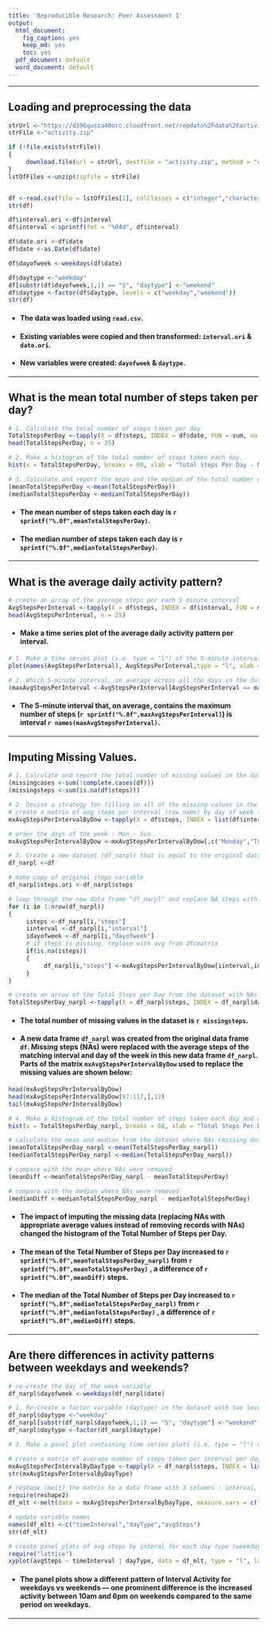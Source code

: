 ```yaml
---
title: 'Reproducible Research: Peer Assessment 1'
output:
  html_document:
    fig_caption: yes
    keep_md: yes
    toc: yes
  pdf_document: default
  word_document: default
---
```


------------------------------------

## Loading and preprocessing the data
```r
strUrl <-"https://d396qusza40orc.cloudfront.net/repdata%2Fdata%2Factivity.zip"
strFile <-"activity.zip"

if (!file.exists(strFile))
{
     download.file(url = strUrl, destfile = "activity.zip", method = "curl", mode = "wb")  
}
lstOfFiles <-unzip(zipfile = strFile)


df <-read.csv(file = lstOfFiles[1], colClasses = c("integer","character","integer"))
str(df)

df$interval.ori <-df$interval
df$interval <-sprintf(fmt = "%04d", df$interval)

df$date.ori <-df$date
df$date <-as.Date(df$date)

df$dayofweek <-weekdays(df$date)

df$daytype <-"weekday"
df[substr(df$dayofweek,1,1) == "S", "daytype"] <-"weekend"
df$daytype <-factor(df$daytype, levels = c("weekday","weekend"))
str(df)
```

* #### The data was loaded using `read.csv`.
* #### Existing variables were copied and then transformed: `interval.ori` & `date.ori`.
* #### New variables were created: `dayofweek` & `daytype`.

----------------------------------------------------

## What is the mean total number of steps taken per day?
```r
# 1. Calculate the total number of steps taken per day
TotalStepsPerDay <-tapply(X = df$steps, INDEX = df$date, FUN = sum, na.rm = TRUE)
head(TotalStepsPerDay, n = 25)
```

```r
# 2. Make a histogram of the total number of steps taken each day.
hist(x = TotalStepsPerDay, breaks = 60, xlab = "Total Steps Per Day - NAs removed")

# 3. Calculate and report the mean and the median of the total number of steps taken per day.
(meanTotalStepsPerDay <-mean(TotalStepsPerDay))
(medianTotalStepsPerDay <-median(TotalStepsPerDay))
```
* #### The mean number of steps taken each day is `r sprintf("%.0f",meanTotalStepsPerDay)`.
* #### The median number of steps taken each day is `r sprintf("%.0f",medianTotalStepsPerDay)`.

----------------------------------------------

## What is the average daily activity pattern?
```r
# create an array of the average steps per each 5 minute interval
AvgStepsPerInterval <-tapply(X = df$steps, INDEX = df$interval, FUN = mean, na.rm = TRUE)
head(AvgStepsPerInterval, n = 25)
```

* #### Make a time series plot of the average daily activity pattern per interval.

```r
# 1. Make a time series plot (i.e. type = "l") of the 5-minute interval (x-axis) and the average number of steps taken, averaged across all days (y-axis)
plot(names(AvgStepsPerInterval), AvgStepsPerInterval,type = "l", xlab = "5 Minute Intervals")

# 2. Which 5-minute interval, on average across all the days in the dataset, contains the maximum number of steps?
(maxAvgStepsPerInterval <-AvgStepsPerInterval[AvgStepsPerInterval == max(AvgStepsPerInterval)])
```

* #### The 5-minute interval that, on average, contains the maximum number of steps (`r sprintf("%.0f",maxAvgStepsPerInterval)`) is interval `r names(maxAvgStepsPerInterval)`.

--------------------------

## Imputing Missing Values.
```r
# 1. Calculate and report the total number of missing values in the dataset (i.e. the total number of rows with NAs)
(missingcases <-sum(!complete.cases(df)))
(missingsteps <-sum(is.na(df$steps)))

# 2. Devise a strategy for filling in all of the missing values in the dataset.
# create a matrix of avg steps per interval (row name) by day of week (column name)
mxAvgStepsPerIntervalByDow <-tapply(X = df$steps, INDEX = list(df$interval,df$dayofweek), mean, na.rm = TRUE)

# order the days of the week : Mon - Sun
mxAvgStepsPerIntervalByDow <-mxAvgStepsPerIntervalByDow[,c("Monday","Tuesday","Wednesday","Thursday","Friday","Saturday","Sunday")]

# 3. Create a new dataset (df_narpl) that is equal to the original dataset (df) where the missing data (NAs) will be filled in by avg values.
df_narpl <-df

# make copy of original steps variable
df_narpl$steps.ori <-df_narpl$steps

# loop through the new data frame "df_narpl" and replace NA steps with avg steps from the replacement matrix (mxAvgStepsPerIntervalByDow).
for (i in 1:nrow(df_narpl))
{
     isteps <-df_narpl[i,"steps"]
     iinterval <-df_narpl[i,"interval"]
     idayofweek <-df_narpl[i,"dayofweek"]
     # if steps is missing, replace with avg from dfcmatrix
     if(is.na(isteps))
     {
          df_narpl[i,"steps"] <-mxAvgStepsPerIntervalByDow[iinterval,idayofweek]
     }
}

# create an array of the Total Steps per Day from the dataset with NAs replaced by avg values.
TotalStepsPerDay_narpl <-tapply(X = df_narpl$steps, INDEX = df_narpl$date, FUN = sum, na.rm = TRUE)
```

* #### The total number of missing values in the dataset is `r missingsteps`.
* #### A new data frame `df_narpl` was created from the original data frame `df`. Missing steps (NAs) were replaced with the average steps of the matching interval and day of the week in this new data frame `df_narpl`. Parts of the matrix `mxAvgStepsPerIntervalByDow` used to replace the missing values are shown below:

```r
head(mxAvgStepsPerIntervalByDow)
head(mxAvgStepsPerIntervalByDow[97:117,],12)
tail(mxAvgStepsPerIntervalByDow)
```

```r
# 4. Make a histogram of the total number of steps taken each day and calculate the mean and median total number of steps taken per day.
hist(x = TotalStepsPerDay_narpl, breaks = 60, xlab = "Total Steps Per Day - NAs Replaced with Avg Values")

# calculate the mean and median from the dataset where NAs (missing data) were replaced
(meanTotalStepsPerDay_narpl <-mean(TotalStepsPerDay_narpl))
(medianTotalStepsPerDay_narpl <-median(TotalStepsPerDay_narpl))

# compare with the mean where NAs were removed
(meanDiff <-meanTotalStepsPerDay_narpl - meanTotalStepsPerDay)

# compare with the median where NAs were removed
(medianDiff <-medianTotalStepsPerDay_narpl - medianTotalStepsPerDay)
```

* #### The impact of imputing the missing data (replacing NAs with appropriate average values instead of removing records with NAs) changed the histogram of the Total Number of Steps per Day.
* #### The mean of the Total Number of Steps per Day increased to `r sprintf("%.0f",meanTotalStepsPerDay_narpl)` from `r sprintf("%.0f",meanTotalStepsPerDay)` , a difference of `r sprintf("%.0f",meanDiff)` steps.
* #### The median of the Total Number of Steps per Day increased to `r sprintf("%.0f",medianTotalStepsPerDay_narpl)` from `r sprintf("%.0f",medianTotalStepsPerDay)` , a difference of `r sprintf("%.0f",medianDiff)` steps.

----------------------------------------------------------------------------

## Are there differences in activity patterns between weekdays and weekends?
```r
# re-create the day of the week variable
df_narpl$dayofweek <-weekdays(df_narpl$date)

# 1. Re-Create a factor variable (daytype) in the dataset with two levels - "weekday" and "weekend" indicating whether a given date is a weekday or a weekend day.
df_narpl$daytype <-"weekday"
df_narpl[substr(df_narpl$dayofweek,1,1) == "S", "daytype"] <-"weekend"
df_narpl$daytype <-factor(df_narpl$daytype)

# 2. Make a panel plot containing time series plots (i.e. type = "l") of the 5-minute interval (x-axis) and the average number of steps taken, averaged across all weekdays or weekend days (y-axis)

# create a matrix of average number of steps taken per interval per daytype (weekday & weekend)
mxAvgStepsPerIntervalByDayType <-tapply(X = df_narpl$steps, INDEX = list(df_narpl$interval, df_narpl$daytype), FUN = mean, na.rm = TRUE)
str(mxAvgStepsPerIntervalByDayType)

# reshape (melt) the matrix to a data frame with 3 columns : interval, day type and avg steps per interval
require(reshape2)
df_mlt <-melt(data = mxAvgStepsPerIntervalByDayType, measure.vars = c("weekday","weekend"), id.vars = c("interval"))

# update variable names
names(df_mlt) <-c("timeInterval","dayType","avgSteps")
str(df_mlt)
```

```r
# create panel plots of avg steps by interal for each day type (weekday & weekend)
require("lattice")
xyplot(avgSteps ~ timeInterval | dayType, data = df_mlt, type = "l", layout = c(1,2), xlab = "Intervals", ylab = "Avg Steps" )
```

* #### The panel plots show a different pattern of Interval Activity for weekdays vs weekends --- one prominent difference is the increased activity between 10am and 6pm on weekends compared to the same period on weekdays.

-----------------------------------------------